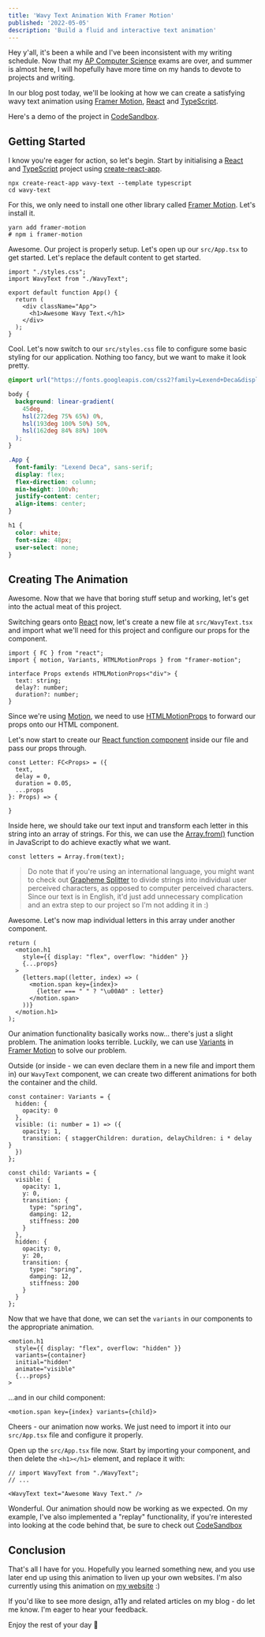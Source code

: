 ```yaml
---
title: 'Wavy Text Animation With Framer Motion'
published: '2022-05-05'
description: 'Build a fluid and interactive text animation'
---
```


Hey y'all, it's been a while and I've been inconsistent with my writing schedule. Now that my [AP Computer Science](https://apstudents.collegeboard.org/courses/ap-computer-science-a) exams are over, and summer is almost here, I will hopefully have more time on my hands to devote to projects and writing.

In our blog post today, we'll be looking at how we can create a satisfying wavy text animation using [Framer Motion](https://www.framer.com/motion/), [React](https://reactjs.org) and [TypeScript](https://typescriptlang.org).

Here's a demo of the project in [CodeSandbox](https://j69kkr.csb.app/).

## Getting Started

I know you're eager for action, so let's begin. Start by initialising a [React] and [TypeScript](https://typescriptlang.org) project using [create-react-app](https://create-react-app.dev/).

```bash:terminal
npx create-react-app wavy-text --template typescript
cd wavy-text
```

For this, we only need to install one other library called [Framer Motion](https://framer.com/motion). Let's install it.

```bash:terminal
yarn add framer-motion
# npm i framer-motion
```

Awesome. Our project is properly setup. Let's open up our `src/App.tsx` to get started. Let's replace the default content to get started.

```tsx:src/App.tsx
import "./styles.css";
import WavyText from "./WavyText";

export default function App() {
  return (
    <div className="App">
      <h1>Awesome Wavy Text.</h1>
    </div>
  );
}
```

Cool. Let's now switch to our `src/styles.css` file to configure some basic styling for our application. Nothing too fancy, but we want to make it look pretty.

```css:src/styles.css
@import url("https://fonts.googleapis.com/css2?family=Lexend+Deca&display=swap");

body {
  background: linear-gradient(
    45deg,
    hsl(272deg 75% 65%) 0%,
    hsl(193deg 100% 50%) 50%,
    hsl(162deg 84% 88%) 100%
  );
}

.App {
  font-family: "Lexend Deca", sans-serif;
  display: flex;
  flex-direction: column;
  min-height: 100vh;
  justify-content: center;
  align-items: center;
}

h1 {
  color: white;
  font-size: 48px;
  user-select: none;
}
```

## Creating The Animation

Awesome. Now that we have that boring stuff setup and working, let's get into the actual meat of this project.

Switching gears onto [React] now, let's create a new file at `src/WavyText.tsx` and import what we'll need for this project and configure our props for the component.

```tsx:src/WavyText.tsx
import { FC } from "react";
import { motion, Variants, HTMLMotionProps } from "framer-motion";

interface Props extends HTMLMotionProps<"div"> {
  text: string;
  delay?: number;
  duration?: number;
}
```

Since we're using [Motion](https://framer.com/motion), we need to use [HTMLMotionProps](https://www.framer.com/docs/component) to forward our props onto our HTML component.

Let's now start to create our [React function component](https://reactjs.org/docs/components-and-props) inside our file and pass our props through.

```tsx:src/WavyText.tsx
const Letter: FC<Props> = ({
  text,
  delay = 0,
  duration = 0.05,
  ...props
}: Props) => {

}
```

Inside here, we should take our text input and transform each letter in this string into an array of strings. For this, we can use the [Array.from()](https://developer.mozilla.org/en-US/docs/Web/JavaScript/Reference/Global_Objects/Array/from) function in JavaScript to do achieve exactly what we want.

```tsx:src/WavyText.tsx
const letters = Array.from(text);
```

> Do note that if you're using an international language, you might want to check out [Grapheme Splitter](https://github.com/orling/grapheme-splitter) to divide strings into individual user perceived characters, as opposed to computer perceived characters. Since our text is in English, it'd just add unnecessary complication and an extra step to our project so I'm not adding it in :)

Awesome. Let's now map individual letters in this array under another component.

```tsx:src/WavyText.tsx
return (
  <motion.h1
    style={{ display: "flex", overflow: "hidden" }}
    {...props}
  >
    {letters.map((letter, index) => (
      <motion.span key={index}>
        {letter === " " ? "\u00A0" : letter}
      </motion.span>
    ))}
  </motion.h1>
);
```

Our animation functionality basically works now... there's just a slight problem. The animation looks terrible. Luckily, we can use [Variants](https://www.framer.com/docs/animation/) in [Framer Motion](https://framer.com/motion) to solve our problem.

Outside (or inside - we can even declare them in a new file and import them in) our `WavyText` component, we can create two different animations for both the container and the child.

```tsx:src/WavyText.tsx
const container: Variants = {
  hidden: {
    opacity: 0
  },
  visible: (i: number = 1) => ({
    opacity: 1,
    transition: { staggerChildren: duration, delayChildren: i * delay }
  })
};

const child: Variants = {
  visible: {
    opacity: 1,
    y: 0,
    transition: {
      type: "spring",
      damping: 12,
      stiffness: 200
    }
  },
  hidden: {
    opacity: 0,
    y: 20,
    transition: {
      type: "spring",
      damping: 12,
      stiffness: 200
    }
  }
};
```

Now that we have that done, we can set the `variants` in our components to the appropriate animation.

```tsx:src/WavyText.tsx
<motion.h1
  style={{ display: "flex", overflow: "hidden" }}
  variants={container}
  initial="hidden"
  animate="visible"
  {...props}
>
```

...and in our child component:

```tsx:src/WavyText.tsx
<motion.span key={index} variants={child}>
```

Cheers - our animation now works. We just need to import it into our `src/App.tsx` file and configure it properly.

Open up the `src/App.tsx` file now. Start by importing your component, and then delete the `<h1></h1>` element, and replace it with:

```tsx:src/WavyText.tsx
// import WavyText from "./WavyText";
// ...

<WavyText text="Awesome Wavy Text." />
```

Wonderful. Our animation should now be working as we expected. On my example, I've also implemented a "replay" functionality, if you're interested into looking at the code behind that, be sure to check out [CodeSandbox](https://codesandbox.io/s/framer-motion-react-wavy-letter-text-animation-j69kkr)

## Conclusion

That's all I have for you. Hopefully you learned something new, and you use later end up using this animation to liven up your own websites. I'm also currently using this animation on [my website](https://harshsingh.xyz/) :)

If you'd like to see more design, a11y and related articles on my blog - do let me know. I'm eager to hear your feedback.

Enjoy the rest of your day 👋

[react]: https://reactjs.org
